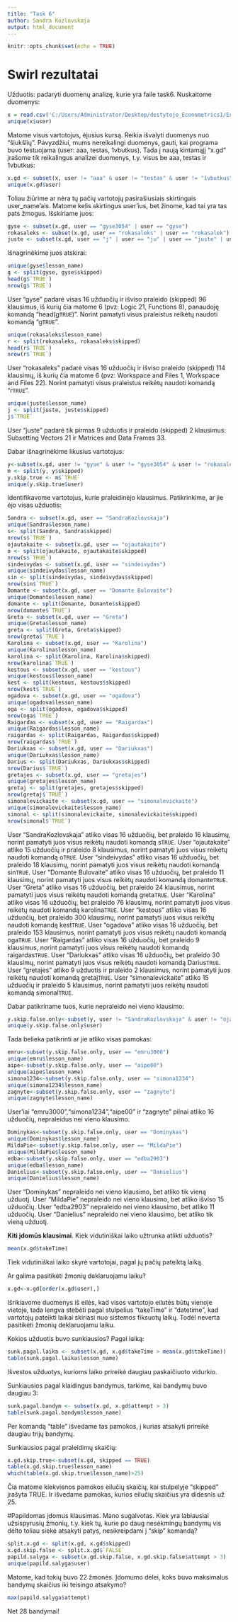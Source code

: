 ```yaml
---
title: "Task 6"
author: Sandra Kozlovskaja
output: html_document
---
```


```r
knitr::opts_chunk$set(echo = TRUE)
```
# Swirl rezultatai

Užduotis: padaryti duomenų analizę, kurie yra faile task6. Nuskaitome duomenys:
```r
x = read.csv('C:/Users/Administrator/Desktop/destytojo_Econometrics1/Econometrics1/task6/R_programing_swirlResults.csv', stringsAsFactors = FALSE)
unique(x$user)
```
Matome visus vartotojus, ėjusius kursą. Reikia išvalyti duomenys nuo "šiukšlių". Pavyzdžiui, mums nereikalingi duomenys, gauti, kai programa buvo testuojama (user: aaa, testas, 1vbutkus). Tada į naują kintamąjį "x.gd" įrašome tik reikalingus analizei duomenys, t.y. visus be aaa, testas ir 1vbutkus:
```r
x.gd <- subset(x, user != "aaa" & user != "testas" & user != "1vbutkus")
unique(x.gd$user)
```
Toliau žiūrime ar nėra tų pačių vartotojų pasirašiusiais skirtingais user_name'ais. Matome kelis skirtingus user'ius, bet žinome, kad tai yra tas pats žmogus. Išskiriame juos:
```r
gyse <- subset(x.gd, user == "gyse3054" | user == "gyse")
rokasaleks <- subset(x.gd, user == "rokasaleks" | user == "rokasalek")
juste <- subset(x.gd, user == "j" | user == "ju" | user == "juste" | user == "Juste")
```
Išnagrinėkime juos atskirai:
```r
unique(gyse$lesson_name)
g <- split(gyse, gyse$skipped)
head(g$`TRUE`)
nrow(g$`TRUE`)
```
User "gyse" padarė visas 16 užduočių ir išviso praleido (skipped) 96 klausimus, iš kurių čia matome 6 (pvz:  Logic 21, Functions 8), panaudoję komandą "head(g`TRUE`)". Norint pamatyti visus praleistus reikėtų naudoti komandą "g`TRUE`".
```r
unique(rokasaleks$lesson_name)
r <- split(rokasaleks, rokasaleks$skipped)
head(r$`TRUE`)
nrow(r$`TRUE`)
```
User "rokasaleks" padarė visas 16 užduočių ir išviso praleido (skipped) 114 klausimų, iš kurių čia matome 6 (pvz: Workspace and Files 1, Workspace and Files 22).  Norint pamatyti visus praleistus reikėtų naudoti komandą "r`TRUE`".
```r
unique(juste$lesson_name)
j <- split(juste, juste$skipped)
j$`TRUE`
```
User "juste" padarė tik pirmas 9 užduotis ir praleido (skipped) 2 klausimus: Subsetting Vectors 21 ir Matrices and Data Frames 33.

Dabar išnagrinėkime likusius vartotojus:
```r
y<-subset(x.gd, user != "gyse" & user != "gyse3054" & user != "rokasalek" & user != "rokasaleks" & user != "j" & user != "ju" & user !="Juste" & user != "juste")
m <- split(y, y$skipped)
y.skip.true <- m$`TRUE`
unique(y.skip.true$user)
```
Identifikavome vartotojus, kurie praleidinėjo klausimus. Patikrinkime, ar jie ėjo visas užduotis:
```r
Sandra <- subset(x.gd, user == "SandraKozlovskaja")
unique(Sandra$lesson_name)
s<- split(Sandra, Sandra$skipped)
nrow(s$`TRUE`)
ojautakaite <- subset(x.gd, user == "ojautakaite")
o <- split(ojautakaite, ojautakaite$skipped)
nrow(s$`TRUE`)
sindeivydas <- subset(x.gd, user == "sindeivydas")
unique(sindeivydas$lesson_name)
sin <- split(sindeivydas, sindeivydas$skipped)
nrow(sin$`TRUE`)
Domante <- subset(x.gd, user == "Domante Bulovaite")
unique(Domante$lesson_name)
domante <- split(Domante, Domante$skipped)
nrow(domante$`TRUE`)
Greta <- subset(x.gd, user == "Greta")
unique(Greta$lesson_name)
greta <- split(Greta, Greta$skipped)
nrow(greta$`TRUE`)
Karolina <- subset(x.gd, user == "Karolina")
unique(Karolina$lesson_name)
karolina <- split(Karolina, Karolina$skipped)
nrow(karolina$`TRUE`)
kestous <- subset(x.gd, user == "kestous")
unique(kestous$lesson_name)
kest <- split(kestous, kestous$skipped)
nrow(kest$`TRUE`)
ogadova <- subset(x.gd, user == "ogadova")
unique(ogadova$lesson_name)
oga <- split(ogadova, ogadova$skipped)
nrow(oga$`TRUE`)
Raigardas <- subset(x.gd, user == "Raigardas")
unique(Raigardas$lesson_name)
raigardas <- split(Raigardas, Raigardas$skipped)
nrow(raigardas$`TRUE`)
Dariukxas <- subset(x.gd, user == "Dariukxas")
unique(Dariukxas$lesson_name)
Darius <- split(Dariukxas, Dariukxas$skipped)
nrow(Darius$`TRUE`)
gretajes <- subset(x.gd, user == "gretajes")
unique(gretajes$lesson_name)
gretaj <- split(gretajes, gretajes$skipped)
nrow(gretaj$`TRUE`)
simonalevickaite <- subset(x.gd, user == "simonalevickaite")
unique(simonalevickaite$lesson_name)
simonal <- split(simonalevickaite, simonalevickaite$skipped)
nrow(simonal$`TRUE`)
```
User "SandraKozlovskaja" atliko visas 16 užduočių, bet praleido 16 klausimų, norint pamatyti juos visus reikėtų naudoti komandą s`TRUE`. User "ojautakaite" atliko 15 užduočių ir praleido 8 klausimus, norint pamatyti juos visus reikėtų naudoti komandą o`TRUE`. User "sindeivydas" atliko visas 16 užduočių, bet praleido 18 klausimų, norint pamatyti juos visus reikėtų naudoti komandą sin`TRUE`. User "Domante Bulovaite" atliko visas 16 užduočių, bet praleido 11 klausimų, norint pamatyti juos visus reikėtų naudoti komandą domante`TRUE`. User "Greta" atliko visas 16 užduočių, bet praleido 24 klausimus, norint pamatyti juos visus reikėtų naudoti komandą greta`TRUE`. User "Karolina" atliko visas 16 užduočių, bet praleido 76 klausimų, norint pamatyti juos visus reikėtų naudoti komandą karolina`TRUE`. User "kestous" atliko visas 16 užduočių, bet praleido 300 klausimų, norint pamatyti juos visus reikėtų naudoti komandą kest`TRUE`. User  "ogadova" atliko visas 16 užduočių, bet praleido 153 klausimus, norint pamatyti juos visus reikėtų naudoti komandą oga`TRUE`. User "Raigardas" atliko visas 16 užduočių, bet praleido 9 klausimus, norint pamatyti juos visus reikėtų naudoti komandą raigardas`TRUE`. User "Dariukxas" atliko visas 16 užduočių, bet praleido 30 klausimų, norint pamatyti juos visus reikėtų naudoti komandą Darius`TRUE`. User "gretajes" atliko 9 užduotis ir praleido 2 klausimus, norint pamatyti juos reikėtų naudoti komandą gretaj`TRUE`. User "simonalevickaite" atliko 15 užduočių ir praleido 5 klausimus, norint pamatyti juos reikėtų naudoti komandą simonal`TRUE`.

Dabar patikriname tuos, kurie nepraleido nei vieno klausimo:
```r
y.skip.false.only<-subset(y, user != "SandraKozlovskaja" & user != "ojautakaite" & user != "sindeivydas" & user != "Domante Bulovaite" & user != "Greta" & user != "Karolina" & user != "kestous" & user != "ogadova" & user != "Raigardas" & user != "Dariukxas" & user != "gretajes" & user != "simonalevickaite")
unique(y.skip.false.only$user)
```
Tada belieka patikrinti ar jie atliko visas pamokas:
```r
emru<-subset(y.skip.false.only, user == "emru3000")
unique(emru$lesson_name)
aipe<-subset(y.skip.false.only, user == "aipe00")
unique(aipe$lesson_name)
simona1234<-subset(y.skip.false.only, user == "simona1234")
unique(simona1234$lesson_name)
zagnyte<-subset(y.skip.false.only, user == "zagnyte")
unique(zagnyte$lesson_name)

```

User'iai "emru3000","simona1234","aipe00" ir "zagnyte" pilnai atliko 16 užduočių, nepraleidus nei vieno klausimo.
```r
Dominykas<-subset(y.skip.false.only, user == "Dominykas")
unique(Dominykas$lesson_name)
MildaPie<-subset(y.skip.false.only, user == "MildaPie")
unique(MildaPie$lesson_name)
edba<-subset(y.skip.false.only, user == "edba2903")
unique(edba$lesson_name)
Danielius<-subset(y.skip.false.only, user == "Danielius")
unique(Danielius$lesson_name)
```
User "Dominykas" nepraleido nei vieno klausimo, bet atliko tik vieną užduotį. User "MildaPie" nepraleido nei vieno klausimo, bet atliko išviso 15 užduočių. User "edba2903" nepraleido nei vieno klausimo, bet atliko 11 užduočių. User "Danielius" nepraleido nei vieno klausimo, bet atliko tik vieną užduotį.

**Kiti įdomūs klausimai**.
Kiek vidutiniškai laiko užtrunka atlikti užduotis?
```r
mean(x.gd$takeTime)
```
Tiek vidutiniškai laiko skyrė vartotojai, pagal jų pačių pateiktą laiką.

Ar galima pasitikėti žmonių deklaruojamu laiku?
```r
x.gd<-x.gd[order(x.gd$user),]
```
Išrikiavome duomenys iš eilės, kad visos vartotojo eilutės būtų vienoje vietoje, tada lengva stebėti pagal stulpelius "takeTime" ir "datetime", kad vartotojų pateikti laikai skiriasi nuo sistemos fiksuotų laikų. Todėl neverta pasitikėti žmonių deklaruojamu laiku.

Kokios užduotis buvo sunkiausios?
Pagal laiką:
```r
sunk.pagal.laika <- subset(x.gd, x.gd$takeTime > mean(x.gd$takeTime))
table(sunk.pagal.laika$lesson_name)
```
Išvestos užduotys, kurioms laiko prireikė daugiau paskaičiuoto vidurkio.

Sunkiausios pagal klaidingus bandymus, tarkime, kai bandymų buvo daugiau 3:
```r
sunk.pagal.bandym <- subset(x.gd, x.gd$attempt > 3)
table(sunk.pagal.bandym$lesson_name)
```
Per komandą "table" išvedame tas pamokos, į kurias atsakyti prireikė daugiau trijų bandymų.

Sunkiausios pagal praleidimų skaičių:
```r
x.gd.skip.true<-subset(x.gd, skipped == TRUE)
table(x.gd.skip.true$lesson_name)
which(table(x.gd.skip.true$lesson_name)>25)
```
Čia matome kiekvienos pamokos eilučių skaičių, kai stulpelyje "skipped" įrašyta TRUE. Ir išvedame pamokas, kurios eilučių skaičius yra didesnis už 25.

#Papildomas įdomus klausimas.
Mano sugalvotas. Kiek yra labiausiai užsispyrusių žmonių, t.y. kiek tų, kurie po daug nesėkmingų bandymų vis dėlto toliau siekė atsakyti patys, nesikreipdami į "skip" komandą?
```r
split.x.gd <- split(x.gd, x.gd$skipped)
x.gd.skip.false <- split.x.gd$`FALSE`
papild.salyga <- subset(x.gd.skip.false, x.gd.skip.false$attempt > 3)
unique(papild.salyga$user)
```
Matome, kad tokių buvo 22 žmonės. Įdomumo dėlei, koks buvo maksimalus bandymų skaičius iki teisingo atsakymo?
```r
max(papild.salyga$attempt)
```
Net 28 bandymai!